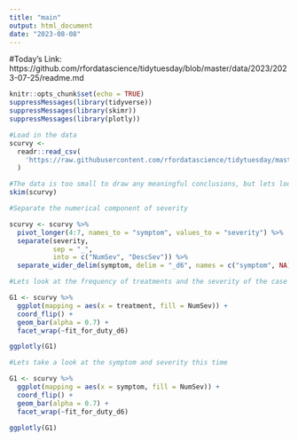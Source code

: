 ```yaml
---
title: "main"
output: html_document
date: "2023-08-08"
---
```


#Today's Link: https://github.com/rfordatascience/tidytuesday/blob/master/data/2023/2023-07-25/readme.md

```r
knitr::opts_chunk$set(echo = TRUE)
suppressMessages(library(tidyverse))
suppressMessages(library(skimr))
suppressMessages(library(plotly))
```

```r
#Load in the data
scurvy <-
  readr::read_csv(
    'https://raw.githubusercontent.com/rfordatascience/tidytuesday/master/data/2023/2023-07-25/scurvy.csv'
  )

#The data is too small to draw any meaningful conclusions, but lets look anyways
skim(scurvy)
```

```r
#Separate the numerical component of severity

scurvy <- scurvy %>%
  pivot_longer(4:7, names_to = "symptom", values_to = "severity") %>%
  separate(severity,
           sep = "_",
           into = c("NumSev", "DescSev")) %>%
  separate_wider_delim(symptom, delim = "_d6", names = c("symptom", NA)) 

```

```r
#Lets look at the frequency of treatments and the severity of the case

G1 <- scurvy %>%
  ggplot(mapping = aes(x = treatment, fill = NumSev)) +
  coord_flip() +
  geom_bar(alpha = 0.7) +
  facet_wrap(~fit_for_duty_d6)

ggplotly(G1)
```

```r
#Lets take a look at the symptom and severity this time

G1 <- scurvy %>%
  ggplot(mapping = aes(x = symptom, fill = NumSev)) +
  coord_flip() +
  geom_bar(alpha = 0.7) +
  facet_wrap(~fit_for_duty_d6)

ggplotly(G1)
```


